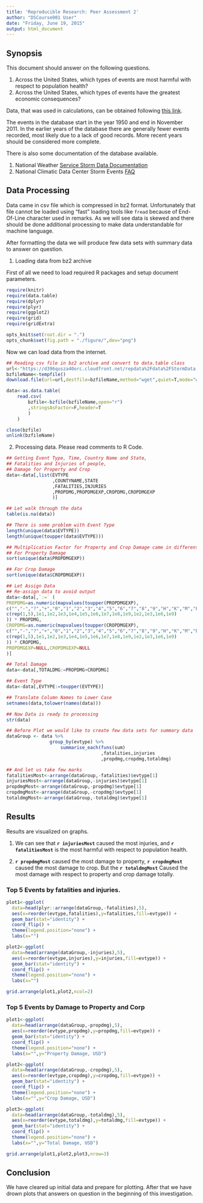 ```yaml
---
title: 'Reproducible Research: Peer Assessment 2'
author: "DSCourse001 User"
date: "Friday, June 19, 2015"
output: html_document
---
```


## Synopsis
This document should answer on the following questions.

1.  Across the United States, which types of events are most harmful with respect to population health?
2.  Across the United States, which types of events have the greatest economic consequences?

Data, that was used in calculations, can be obtained following [this link](https://d396qusza40orc.cloudfront.net/repdata%2Fdata%2FStormData.csv.bz2).

The events in the database start in the year 1950 and end in November 2011. In the earlier years of the database there are generally fewer events recorded, most likely due to a lack of good records. More recent years should be considered more complete.

There is also some documentation of the database available.

1.  National Weather [Service Storm Data Documentation](https://d396qusza40orc.cloudfront.net/repdata%2Fpeer2_doc%2Fpd01016005curr.pdf)
2.  National Climatic Data Center Storm Events [FAQ](https://d396qusza40orc.cloudfront.net/repdata%2Fpeer2_doc%2FNCDC%20Storm%20Events-FAQ%20Page.pdf)

## Data Processing
Data came in csv file which is compressed in bz2 format. Unfortunately that file cannot be loaded using "fast" loading tools like ```fread``` because of End-Of-Line character used in remarks. 
As we will see data is skewed and there should be done additional processing to make data understandable for machine language.

After formatting the data we will produce few data sets with summary data to answer on question.

1.  Loading data from bz2 archive

First of all we need to load required R packages and setup document parameters.

``` r
require(knitr)
require(data.table)
require(dplyr)
require(plyr)
require(ggplot2)
require(grid)
require(gridExtra)

opts_knit$set(root.dir = ".")
opts_chunk$set(fig.path = "./figure/",dev="png")
```

Now we can load data from the internet.

```r
## Reading csv file in bz2 archive and convert to data.table class
url<-"https://d396qusza40orc.cloudfront.net/repdata%2Fdata%2FStormData.csv.bz2"
bzfileName<-tempfile()
download.file(url=url,destfile=bzfileName,method="wget",quiet=T,mode="wb",extra=c("--no-check-certificate"))

data<-as.data.table(
    read.csv(
        bzfile<-bzfile(bzfileName,open="r")
        ,stringsAsFactor=F,header=T
        )
    )

close(bzfile)
unlink(bzfileName)
```

2.  Processing data. Please read comments to R Code.

``` r
## Getting Event Type, Time, Country Name and State,
## Fatalities and Injuries of people,
## Damage for Property and Crop
data<-data[,list(EVTYPE
                 ,COUNTYNAME,STATE
                 ,FATALITIES,INJURIES
                 ,PROPDMG,PROPDMGEXP,CROPDMG,CROPDMGEXP
                 )]

## Let walk through the data
table(is.na(data))

## There is some problem with Event Type
length(unique(data$EVTYPE))
length(unique(toupper(data$EVTYPE)))

## Multiplication Factor for Property and Crop Damage came in different format
## For Property Damage
sort(unique(data$PROPDMGEXP))

## For Crop Damage
sort(unique(data$CROPDMGEXP))

## Let Assign Data
## Re-assign data to avoid output
data<-data[,`:=` (
PROPDMG=as.numeric(mapvalues(toupper(PROPDMGEXP),
c("","-","?","+","0","1","2","3","4","5","6","7","8","9","H","K","M","B"),
c(rep(1,5),1e1,1e2,1e3,1e4,1e5,1e6,1e7,1e8,1e9,1e2,1e3,1e6,1e9)
)) * PROPDMG,
CROPDMG=as.numeric(mapvalues(toupper(CROPDMGEXP),
c("","-","?","+","0","1","2","3","4","5","6","7","8","9","H","K","M","B"),
c(rep(1,5),1e1,1e2,1e3,1e4,1e5,1e6,1e7,1e8,1e9,1e2,1e3,1e6,1e9)
)) * CROPDMG,
PROPDMGEXP=NULL,CROPDMGEXP=NULL
)]

## Total Damage
data<-data[,TOTALDMG:=PROPDMG+CROPDMG]

## Event Type
data<-data[,EVTYPE:=toupper(EVTYPE)]

## Translate Column Names to Lower Case
setnames(data,tolower(names(data)))

## Now Data is ready to processing
str(data)

## Before Plot we would like to create few data sets for summary data
dataGroup <- data %>%
                group_by(evtype) %>%
                    summarise_each(funs(sum)
                                   ,fatalities,injuries
                                   ,propdmg,cropdmg,totaldmg)

## And let us take few marks
fatalitiesMost<-arrange(dataGroup,-fatalities)$evtype[1]
injuriesMost<-arrange(dataGroup,-injuries)$evtype[1]
propdmgMost<-arrange(dataGroup,-propdmg)$evtype[1]
cropdmgMost<-arrange(dataGroup,-cropdmg)$evtype[1]
totaldmgMost<-arrange(dataGroup,-totaldmg)$evtype[1]
```

## Results

Results are visualized on graphs. 

1.  We can see that **`r injuriesMost`** caused the most injuries, and **`r fatalitiesMost`** is the most harmful with respect to population health. 

2.  **`r propdmgMost`** caused the most damage to property, **`r cropdmgMost`** caused the most damage to crop. But the **`r totaldmgMost`** Caused the most damage with respect to property and crop damage totally.

### Top 5 Events by fatalities and injuries.

``` r
plot1<-ggplot(
  data=head(plyr::arrange(dataGroup,-fatalities),5),
  aes(x=reorder(evtype,fatalities),y=fatalities,fill=evtype)) +
  geom_bar(stat="identity") +
  coord_flip() +
  theme(legend.position="none") +
  labs(x="")

plot2<-ggplot(
  data=head(arrange(dataGroup,-injuries),5),
  aes(x=reorder(evtype,injuries),y=injuries,fill=evtype)) +
  geom_bar(stat="identity") +
  coord_flip() +
  theme(legend.position="none") +
  labs(x="")

grid.arrange(plot1,plot2,ncol=2)
```

### Top 5 Events by Damage to Property and Corp

``` r
plot1<-ggplot(
  data=head(arrange(dataGroup,-propdmg),5),
  aes(x=reorder(evtype,propdmg),y=propdmg,fill=evtype)) +
  geom_bar(stat="identity") + 
  coord_flip() +
  theme(legend.position="none") +
  labs(x="",y="Property Damage, USD")

plot2<-ggplot(
  data=head(arrange(dataGroup,-cropdmg),5),
  aes(x=reorder(evtype,cropdmg),y=cropdmg,fill=evtype)) +
  geom_bar(stat="identity") +
  coord_flip() + 
  theme(legend.position="none") +
  labs(x="",y="Crop Damage, USD")

plot3<-ggplot(
  data=head(arrange(dataGroup,-totaldmg),5),
  aes(x=reorder(evtype,totaldmg),y=totaldmg,fill=evtype)) +
  geom_bar(stat="identity") +
  coord_flip() +
  theme(legend.position="none") +
  labs(x="",y="Total Damage, USD")

grid.arrange(plot1,plot2,plot3,nrow=3)
```

## Conclusion

We have cleared up initial data and prepare for plotting. After that we have drown plots that answers on question in the beginning of this investigation.